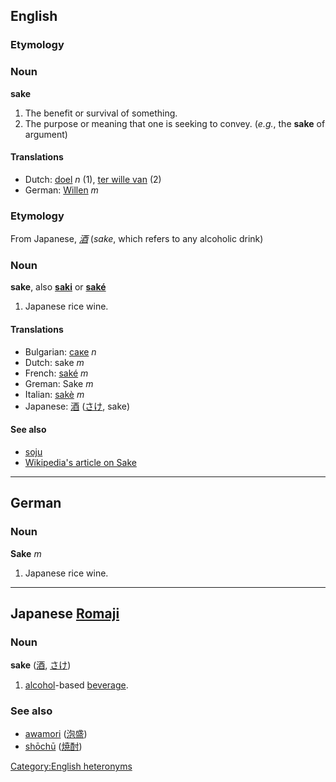 ==English==
===Etymology===
<!-- don't know but different to the japanese one below -->

===Noun===
'''sake'''

#The benefit or survival of something.
#The purpose or meaning that one is seeking to convey. (''e.g.'', the '''sake''' of argument)

====Translations====
*Dutch: [[doel]] ''n'' (1), [[ter wille van]] (2)
*German: [[Willen]] ''m'' 

===Etymology===
From Japanese, ''[[酒]]'' (''sake'', which refers to any alcoholic drink)

===Noun===
'''sake''', also '''[[saki]]''' or '''[[saké]]'''

#Japanese rice wine.

====Translations====
*Bulgarian: [[саке]] ''n''
*Dutch: sake ''m''
*French: [[saké]] ''m''
*Greman: Sake ''m''
*Italian: [[sakè]] ''m''
*Japanese: [[酒]] ([[さけ]], sake)

====See also====
*[[soju]]
*[[w:Sake|Wikipedia's article on Sake]]

----

==German==
===Noun===
'''Sake''' ''m''

#Japanese rice wine.

----

==Japanese [[Romaji]]==
===Noun===
'''sake''' ([[酒]], [[さけ]])

# [[alcohol]]-based [[beverage]].

===See also===
*[[awamori]] ([[泡盛]])
*[[shōchū]] ([[焼酎]])

[[Category:English heteronyms]]